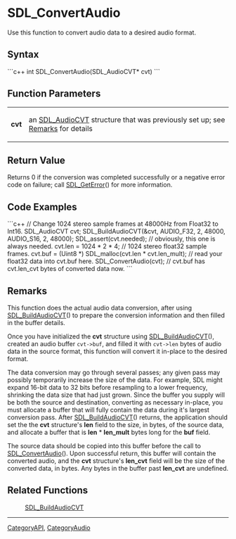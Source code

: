 <!-- pragma section-numbers off -->
<!-- pragma disable-camelcase -->

= SDL_ConvertAudio =
Use this function to convert audio data to a desired audio format.


== Syntax ==
```c++
int SDL_ConvertAudio(SDL_AudioCVT* cvt)
```

== Function Parameters ==
{|
|'''cvt'''
|an [[SDL_AudioCVT]] structure that was previously set up; see [[Remarks]] for details
|}

== Return Value ==

Returns 0 if the conversion was completed successfully or a negative error code on failure; call [[SDL_GetError]]() for more information.

== Code Examples ==
```c++
// Change 1024 stereo sample frames at 48000Hz from Float32 to Int16.
SDL_AudioCVT cvt;
SDL_BuildAudioCVT(&cvt, AUDIO_F32, 2, 48000, AUDIO_S16, 2, 48000);
SDL_assert(cvt.needed); // obviously, this one is always needed.
cvt.len = 1024 * 2 * 4;  // 1024 stereo float32 sample frames.
cvt.buf = (Uint8 *) SDL_malloc(cvt.len * cvt.len_mult);
// read your float32 data into cvt.buf here.
SDL_ConvertAudio(cvt);
// cvt.buf has cvt.len_cvt bytes of converted data now.
```

== Remarks ==
This function does the actual audio data conversion, after using [[SDL_BuildAudioCVT]]() to prepare the conversion information and then filled in the buffer details.

Once you have initialized the '''cvt''' structure using [[SDL_BuildAudioCVT]](), created an audio buffer <code>cvt->buf</code>, and filled it with <code>cvt->len</code> bytes of audio data in the source format, this function will convert it in-place to the desired format.

The data conversion may go through several passes; any given pass may possibly temporarily increase the size of the data. For example, SDL might expand 16-bit data to 32 bits before resampling to a lower frequency, shrinking the data size that had just grown. Since the buffer you supply will be both the source and destination, converting as necessary in-place, you must allocate a buffer that will fully contain the data during it's largest conversion pass. After [[SDL_BuildAudioCVT]]() returns, the application should set the the '''cvt''' structure's '''len''' field to the size, in bytes, of the source data, and allocate a buffer that is '''len''' * '''len_mult''' bytes long for the '''buf''' field.

The source data should be copied into this buffer before the call to [[SDL_ConvertAudio]](). Upon successful return, this buffer will contain the converted audio, and the '''cvt''' structure's '''len_cvt''' field will be the size of the converted data, in bytes. Any bytes in the buffer past '''len_cvt''' are undefined.

== Related Functions ==
:[[SDL_BuildAudioCVT]]

----
[[CategoryAPI]], [[CategoryAudio]]
